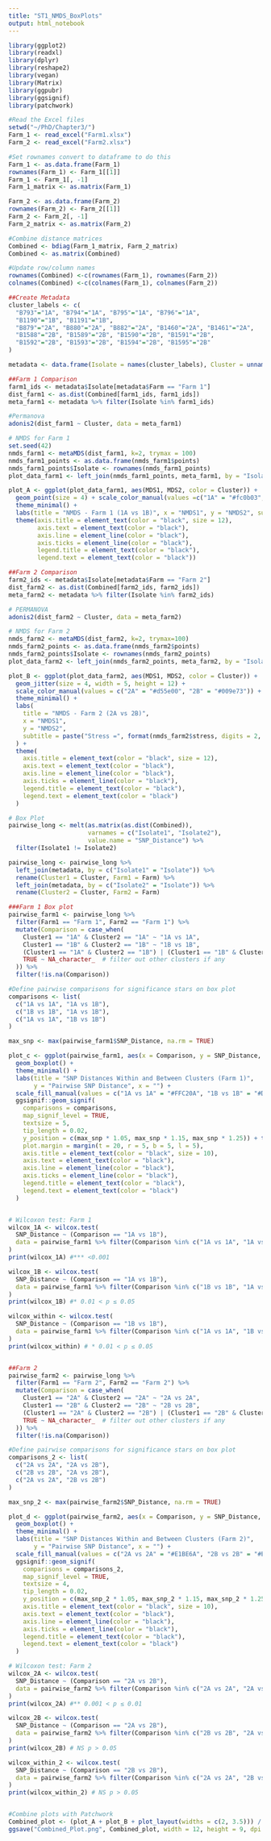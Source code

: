 ```yaml
---
title: "ST1_NMDS_BoxPlots"
output: html_notebook
---
```

```r
library(ggplot2)
library(readxl)
library(dplyr)
library(reshape2)
library(vegan)
library(Matrix)
library(ggpubr)
library(ggsignif)
library(patchwork)

#Read the Excel files
setwd("~/PhD/Chapter3/")
Farm_1 <- read_excel("Farm1.xlsx")
Farm_2 <- read_excel("Farm2.xlsx")

#Set rownames convert to dataframe to do this
Farm_1 <- as.data.frame(Farm_1)
rownames(Farm_1) <- Farm_1[[1]]
Farm_1 <- Farm_1[, -1]
Farm_1_matrix <- as.matrix(Farm_1)

Farm_2 <- as.data.frame(Farm_2)
rownames(Farm_2) <- Farm_2[[1]]
Farm_2 <- Farm_2[, -1]
Farm_2_matrix <- as.matrix(Farm_2)

#Combine distance matrices 
Combined <- bdiag(Farm_1_matrix, Farm_2_matrix)
Combined <- as.matrix(Combined)

#Update row/column names 
rownames(Combined) <-c(rownames(Farm_1), rownames(Farm_2))
colnames(Combined) <-c(colnames(Farm_1), colnames(Farm_2))

##Create Metadata 
cluster_labels <- c(
  "B793"="1A", "B794"="1A", "B795"="1A", "B796"="1A",
  "B1190"="1B", "B1191"="1B",
  "B879"="2A", "B880"="2A", "B882"="2A", "B1460"="2A", "B1461"="2A",
  "B1588"="2B", "B1589"="2B", "B1590"="2B", "B1591"="2B", 
  "B1592"="2B", "B1593"="2B", "B1594"="2B", "B1595"="2B"
)

metadata <- data.frame(Isolate = names(cluster_labels), Cluster = unname(cluster_labels), Farm = ifelse(grepl("^1", unname(cluster_labels)), "Farm 1", "Farm 2"))

##Farm 1 Comparison 
farm1_ids <- metadata$Isolate[metadata$Farm == "Farm 1"]
dist_farm1 <- as.dist(Combined[farm1_ids, farm1_ids])
meta_farm1 <- metadata %>% filter(Isolate %in% farm1_ids)

#Permanova 
adonis2(dist_farm1 ~ Cluster, data = meta_farm1)

# NMDS for Farm 1
set.seed(42)
nmds_farm1 <- metaMDS(dist_farm1, k=2, trymax = 100)
nmds_farm1_points <- as.data.frame(nmds_farm1$points)
nmds_farm1_points$Isolate <- rownames(nmds_farm1_points)
plot_data_farm1 <- left_join(nmds_farm1_points, meta_farm1, by = "Isolate")

plot_A <- ggplot(plot_data_farm1, aes(MDS1, MDS2, color = Cluster)) +
  geom_point(size = 4) + scale_color_manual(values =c("1A" = "#fc0b03", "1B" = "#0324fc")) +
  theme_minimal() +
  labs(title = "NMDS - Farm 1 (1A vs 1B)", x = "NMDS1", y = "NMDS2", subtitle = paste("Stress =", round(nmds_farm1$stress, 4))) +
  theme(axis.title = element_text(color = "black", size = 12), 
        axis.text = element_text(color = "black"), 
        axis.line = element_line(color = "black"), 
        axis.ticks = element_line(color = "black"), 
        legend.title = element_text(color = "black"), 
        legend.text = element_text(color = "black"))

##Farm 2 Comparison
farm2_ids <- metadata$Isolate[metadata$Farm == "Farm 2"]
dist_farm2 <- as.dist(Combined[farm2_ids, farm2_ids])
meta_farm2 <- metadata %>% filter(Isolate %in% farm2_ids)

# PERMANOVA
adonis2(dist_farm2 ~ Cluster, data = meta_farm2)

# NMDS for Farm 2
nmds_farm2 <- metaMDS(dist_farm2, k=2, trymax=100)
nmds_farm2_points <- as.data.frame(nmds_farm2$points)
nmds_farm2_points$Isolate <- rownames(nmds_farm2_points)
plot_data_farm2 <- left_join(nmds_farm2_points, meta_farm2, by = "Isolate")

plot_B <- ggplot(plot_data_farm2, aes(MDS1, MDS2, color = Cluster)) +
  geom_jitter(size = 4, width = 5, height = 12) +
  scale_color_manual(values = c("2A" = "#d55e00", "2B" = "#009e73")) +
  theme_minimal() +
  labs(
    title = "NMDS - Farm 2 (2A vs 2B)",
    x = "NMDS1",
    y = "NMDS2",
    subtitle = paste("Stress =", format(nmds_farm2$stress, digits = 2, scientific = FALSE))
  ) +
  theme(
    axis.title = element_text(color = "black", size = 12),
    axis.text = element_text(color = "black"),
    axis.line = element_line(color = "black"),
    axis.ticks = element_line(color = "black"),
    legend.title = element_text(color = "black"),
    legend.text = element_text(color = "black")
  )

# Box Plot 
pairwise_long <- melt(as.matrix(as.dist(Combined)), 
                      varnames = c("Isolate1", "Isolate2"), 
                      value.name = "SNP_Distance") %>%
  filter(Isolate1 != Isolate2)

pairwise_long <- pairwise_long %>%
  left_join(metadata, by = c("Isolate1" = "Isolate")) %>%
  rename(Cluster1 = Cluster, Farm1 = Farm) %>%
  left_join(metadata, by = c("Isolate2" = "Isolate")) %>%
  rename(Cluster2 = Cluster, Farm2 = Farm)

###Farm 1 Box plot 
pairwise_farm1 <- pairwise_long %>%
  filter(Farm1 == "Farm 1", Farm2 == "Farm 1") %>%
  mutate(Comparison = case_when(
    Cluster1 == "1A" & Cluster2 == "1A" ~ "1A vs 1A",
    Cluster1 == "1B" & Cluster2 == "1B" ~ "1B vs 1B",
    (Cluster1 == "1A" & Cluster2 == "1B") | (Cluster1 == "1B" & Cluster2 == "1A") ~ "1A vs 1B",
    TRUE ~ NA_character_  # filter out other clusters if any
  )) %>%
  filter(!is.na(Comparison))

#Define pairwise comparisons for significance stars on box plot 
comparisons <- list(
  c("1A vs 1A", "1A vs 1B"),
  c("1B vs 1B", "1A vs 1B"),
  c("1A vs 1A", "1B vs 1B")
)

max_snp <- max(pairwise_farm1$SNP_Distance, na.rm = TRUE)

plot_c <- ggplot(pairwise_farm1, aes(x = Comparison, y = SNP_Distance, fill = Comparison)) +
  geom_boxplot() +
  theme_minimal() +
  labs(title = "SNP Distances Within and Between Clusters (Farm 1)",
       y = "Pairwise SNP Distance", x = "") +
  scale_fill_manual(values = c("1A vs 1A" = "#FFC20A", "1B vs 1B" = "#D55E00", "1A vs 1B" = "#0072b2")) +
  ggsignif::geom_signif(
    comparisons = comparisons,
    map_signif_level = TRUE,
    textsize = 5,
    tip_length = 0.02,
    y_position = c(max_snp * 1.05, max_snp * 1.15, max_snp * 1.25)) + theme(plot.title.position = "plot",
    plot.margin = margin(t = 20, r = 5, b = 5, l = 5),
    axis.title = element_text(color = "black", size = 10),
    axis.text = element_text(color = "black"),
    axis.line = element_line(color = "black"),
    axis.ticks = element_line(color = "black"),
    legend.title = element_text(color = "black"),
    legend.text = element_text(color = "black") 
  )


# Wilcoxon test: Farm 1 
wilcox_1A <- wilcox.test(
  SNP_Distance ~ (Comparison == "1A vs 1B"),
  data = pairwise_farm1 %>% filter(Comparison %in% c("1A vs 1A", "1A vs 1B"))
)
print(wilcox_1A) #*** <0.001

wilcox_1B <- wilcox.test(
  SNP_Distance ~ (Comparison == "1A vs 1B"),
  data = pairwise_farm1 %>% filter(Comparison %in% c("1B vs 1B", "1A vs 1B"))
)
print(wilcox_1B) #* 0.01 < p ≤ 0.05

wilcox_within <- wilcox.test(
  SNP_Distance ~ (Comparison == "1B vs 1B"),
  data = pairwise_farm1 %>% filter(Comparison %in% c("1A vs 1A", "1B vs 1B"))
)
print(wilcox_within) # * 0.01 < p ≤ 0.05


##Farm 2 
pairwise_farm2 <- pairwise_long %>%
  filter(Farm1 == "Farm 2", Farm2 == "Farm 2") %>%
  mutate(Comparison = case_when(
    Cluster1 == "2A" & Cluster2 == "2A" ~ "2A vs 2A",
    Cluster1 == "2B" & Cluster2 == "2B" ~ "2B vs 2B",
    (Cluster1 == "2A" & Cluster2 == "2B") | (Cluster1 == "2B" & Cluster2 == "2A") ~ "2A vs 2B",
    TRUE ~ NA_character_  # filter out other clusters if any
  )) %>%
  filter(!is.na(Comparison))

#Define pairwise comparisons for significance stars on box plot 
comparisons_2 <- list(
  c("2A vs 2A", "2A vs 2B"),
  c("2B vs 2B", "2A vs 2B"),
  c("2A vs 2A", "2B vs 2B")
)

max_snp_2 <- max(pairwise_farm2$SNP_Distance, na.rm = TRUE)

plot_d <- ggplot(pairwise_farm2, aes(x = Comparison, y = SNP_Distance, fill = Comparison)) +
  geom_boxplot() +
  theme_minimal() +
  labs(title = "SNP Distances Within and Between Clusters (Farm 2)",
       y = "Pairwise SNP Distance", x = "") +
  scale_fill_manual(values = c("2A vs 2A" = "#E1BE6A", "2B vs 2B" = "#EC7117", "2A vs 2B" = "#005AB5")) +
  ggsignif::geom_signif(
    comparisons = comparisons_2,
    map_signif_level = TRUE,
    textsize = 4,
    tip_length = 0.02,
    y_position = c(max_snp_2 * 1.05, max_snp_2 * 1.15, max_snp_2 * 1.25)) + theme(
    axis.title = element_text(color = "black", size = 10),
    axis.text = element_text(color = "black"),
    axis.line = element_line(color = "black"),
    axis.ticks = element_line(color = "black"),
    legend.title = element_text(color = "black"),
    legend.text = element_text(color = "black") 
  )

# Wilcoxon test: Farm 2
wilcox_2A <- wilcox.test(
  SNP_Distance ~ (Comparison == "2A vs 2B"),
  data = pairwise_farm2 %>% filter(Comparison %in% c("2A vs 2A", "2A vs 2B"))
)
print(wilcox_2A) #** 0.001 < p ≤ 0.01

wilcox_2B <- wilcox.test(
  SNP_Distance ~ (Comparison == "2A vs 2B"),
  data = pairwise_farm2 %>% filter(Comparison %in% c("2B vs 2B", "2A vs 2B"))
)
print(wilcox_2B) # NS p > 0.05

wilcox_within_2 <- wilcox.test(
  SNP_Distance ~ (Comparison == "2B vs 2B"),
  data = pairwise_farm2 %>% filter(Comparison %in% c("2A vs 2A", "2B vs 2B"))
)
print(wilcox_within_2) # NS p > 0.05


#Combine plots with Patchwork
Combined_plot <- (plot_A + plot_B + plot_layout(widths = c(2, 3.5))) / (plot_c + plot_d + plot_layout(widths = c(2, 2.5))) + plot_annotation(tag_levels = 'A') + plot_layout(heights = c(1.5, 2))
ggsave("Combined_Plot.png", Combined_plot, width = 12, height = 9, dpi = 300)

```

